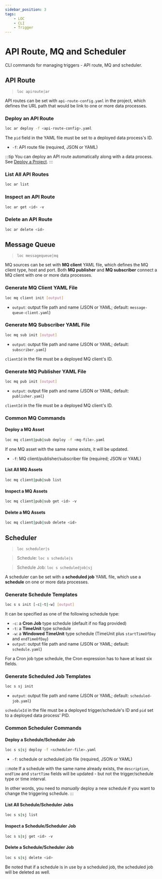 ```yaml
---
sidebar_position: 3
tags:
    - LOC
    - CLI
    - Trigger
---
```


# API Route, MQ and Scheduler

CLI commands for managing triggers - API route, MQ and scheduler.

## API Route

> `loc apiroute|ar`

API routes can be set with `api-route-config.yaml` in the project, which defines the URL path that would be link to one or more data processes.

### Deploy an API Route

```bash
loc ar deploy -f <api-route-config>.yaml
```

The `pid` field in the YAML file must be set to a deployed data process's ID.

-   `-f`: API route file (required, JSON or YAML)

:::tip
You can deploy an API route automatically along with a data process. See [Deploy a Project](/legacy/0.7/cli-handbook/cli-commands/project-dp-logic#deploy-a-project).
:::

### List All API Routes

```bash
loc ar list
```

### Inspect an API Route

```bash
loc ar get <id> -v
```

### Delete an API Route

```bash
loc ar delete <id>
```

## Message Queue

> `loc messagequeue|mq`

MQ sources can be set with **MQ client** YAML file, which defines the MQ client type, host and port. Both **MQ publisher** and **MQ subscriber** connect a MQ client with one or more data processes.

### Generate MQ Client YAML File

```bash
loc mq client init [output]
```

-   `output`: output file path and name (JSON or YAML; default: `message-queue-client.yaml`)

### Generate MQ Subscriber YAML File

```bash
loc mq sub init [output]
```

-   `output`: output file path and name (JSON or YAML; default: `subscriber.yaml`)

`clientId` in the file must be a deployed MQ client's ID.

### Generate MQ Publisher YAML File

```bash
loc mq pub init [output]
```

-   `output`: output file path and name (JSON or YAML; default: `publisher.yaml`)

`clientId` in the file must be a deployed MQ client's ID.

### Common MQ Commands

#### Deploy a MQ Asset

```bash
loc mq client|pub|sub deploy -f <mq-file>.yaml
```

If one MQ asset with the same name exists, it will be updated.

-   `-f`: MQ client/publisher/subscriber file (required; JSON or YAML)

#### List All MQ Assets

```bash
loc mq client|pub|sub list
```

#### Inspect a MQ Assets

```bash
loc mq client|pub|sub get <id> -v
```

#### Delete a MQ Assets

```bash
loc mq client|pub|sub delete <id>
```

## Scheduler

> `loc scheduler|s`

> Schedule: `loc s schedule|s`

> Schedule Job: `loc s scheduledjob|sj`

A scheduler can be set with a **scheduled job** YAML file, which use a **schedule** on one or more data processes.

### Generate Schedule Templates

```bash
loc s s init [-c|-t|-w] [output]
```

It can be specified as one of the following schedule type:

-   `-c`: a **Cron Job** type schedule (default if no flag provided)
-   `-t`: a **TimeUnit** type schedule
-   `-w`: a **Windowed TimeUnit** type schedule (TimeUnit plus `startTimeOfDay` and `endTimeOfDay`)
-   `output`: output file path and name (JSON or YAML; default: `schedule.yaml`)

For a Cron job type schedule, the Cron expression has to have at least six fields.

### Generate Scheduled Job Templates

```bash
loc s sj init
```

-   `output`: output file path and name (JSON or YAML; default: `scheduled-job.yaml`)

`scheduleId` in the file must be a deployed trigger/schedule's ID and `pid` set to a deployed data process' PID.

### Common Scheduler Commands

#### Deploy a Schedule/Scheduler Job

```bash
loc s s|sj deploy -f <scheduler-file>.yaml
```

-   `-f`: schedule or scheduled job file (required, JSON or YAML)

:::note
If a schedule with the same name already exists, the `description`, `endTime` and `startTime` fields will be updated - but not the trigger/schedule type or time interval.

In other words, you need to _manually_ deploy a new schedule if you want to change the triggering schedule.
:::

#### List All Schedule/Scheduler Jobs

```bash
loc s s|sj list
```

#### Inspect a Schedule/Scheduler Job

```bash
loc s s|sj get <id> -v
```

#### Delete a Schedule/Scheduler Job

```bash
loc s s|sj delete <id>
```

Be noted that if a schedule is in use by a scheduled job, the scheduled job will be deleted as well.
